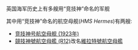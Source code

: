 英国海军历史上有多艘用“竞技神”命名的军舰

其中用“竞技神”命名的航空母舰(''HMS Hermes'')有两艘:
*[[竞技神号航空母舰_(1923年)|竞技神号航空母舰 (1923年)]]
*[[競技神號航空母艦_(R12)|競技神號航空母艦 (R12)]]改名[[維拉特號航空母艦|維拉特號航空母艦]]

{{disambig|Cat=武器消歧義}}